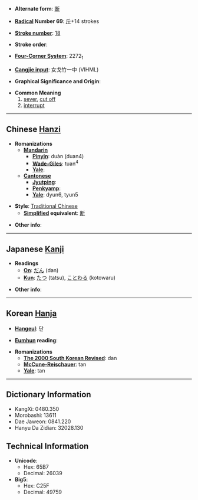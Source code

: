 * '''Alternate form''': [[断]]

* '''[[Wiktionary:Chinese radical index| Radical]] Number 69''': [[Wiktionary:Chinese radical index 斤|斤]]+14 strokes

* '''[[Wiktionary:Chinese total strokes index|Stroke number]]''': [[Wiktionary:Chinese total strokes index 18|18]]

* '''Stroke order''': 

* '''[[Wiktionary:Chinese four corner index|Four-Corner System]]''': 2272<sub>1</sub>

* '''[[Wiktionary:Chinese Cangjie index|Cangjie input]]''': 女戈竹一中 (VIHML)

* '''Graphical Significance and Origin''': 

* '''Common Meaning'''
*#[[sever]], [[cut off]]
*# [[interrupt]]

----

== Chinese [[Hanzi]] ==

* '''Romanizations'''
** '''[[Mandarin]]'''
*** '''[[Pinyin]]''': duàn (duan4)
*** '''[[Wade-Giles]]''': tuan<sup>4</sup>
*** '''[[Yale]]''': 
** '''[[Cantonese]]'''
*** '''[[Jyutping]]''':
*** '''[[Penkyamp]]''': 
*** '''[[Yale]]''': dyun6, tyun5

* '''Style''': [[Traditional Chinese]] 
** '''[[Simplified Chinese|Simplified]] equivalent''': [[断]]

* '''Other info''': 

----

== Japanese [[Kanji]] ==

* '''Readings'''
** '''[[On]]''': [[だん]] (dan)
** '''[[Kun]]''': [[たつ]] (tatsu), [[ことわる]] (kotowaru)

* '''Other info''':  

----

== Korean [[Hanja]] ==

* '''[[Hangeul]]''': 단

* '''[[Eumhun]] reading''': 

* '''Romanizations'''
** '''[[The 2000 South Korean Revised Romanization|The 2000 South Korean Revised]]''': dan
** '''[[McCune-Reischauer]]''': tan
** '''[[Yale]]''': tan

----

== Dictionary Information ==

* KangXi: 0480.350
* Morobashi: 13611
* Dae Jaweon: 0841.220
* Hanyu Da Zidian: 32028.130

== Technical Information ==

* '''Unicode''':
** Hex: 65B7
** Decimal: 26039
* '''Big5''':
** Hex: C25F
** Decimal: 49759
